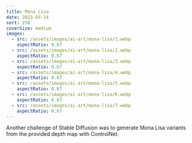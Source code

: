```yaml
---
title: Mona Lisa
date: 2023-03-14
sort: 250
coverSize: medium
images:
  - src: /assets/images/ai-art/mona-lisa/1.webp
    aspectRatio: 0.67
  - src: /assets/images/ai-art/mona-lisa/2.webp
    aspectRatio: 0.67
  - src: /assets/images/ai-art/mona-lisa/3.webp
    aspectRatio: 0.67
  - src: /assets/images/ai-art/mona-lisa/4.webp
    aspectRatio: 0.67
  - src: /assets/images/ai-art/mona-lisa/5.webp
    aspectRatio: 0.67
  - src: /assets/images/ai-art/mona-lisa/6.webp
    aspectRatio: 0.67
  - src: /assets/images/ai-art/mona-lisa/7.webp
    aspectRatio: 0.67
---
```


Another challenge of Stable Diffusion was to generate Mona Lisa variants from the provided depth map with ControlNet.
